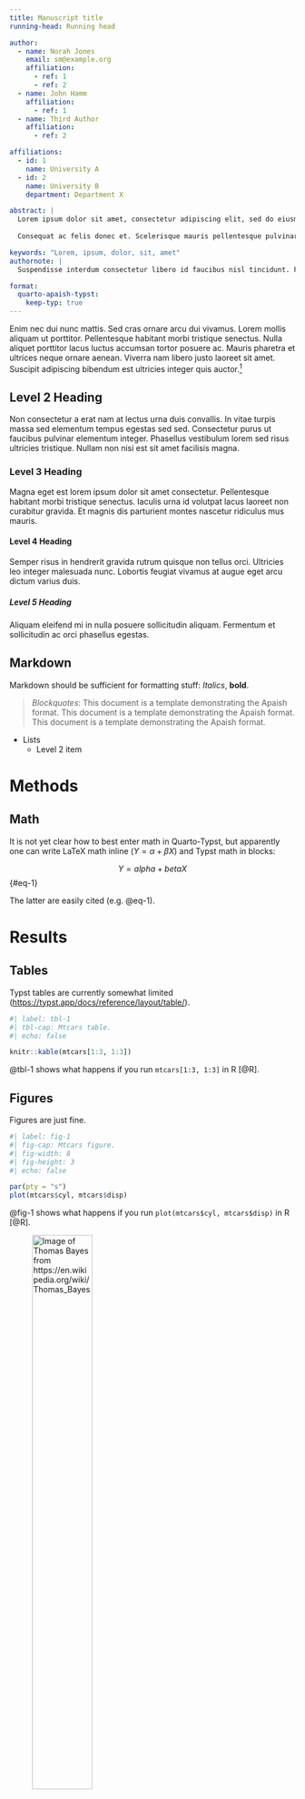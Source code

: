 ```yaml
---
title: Manuscript title
running-head: Running head

author:
  - name: Norah Jones
    email: sm@example.org
    affiliation:
      - ref: 1
      - ref: 2
  - name: John Hamm
    affiliation:
      - ref: 1
  - name: Third Author
    affiliation:
      - ref: 2

affiliations:
  - id: 1
    name: University A
  - id: 2
    name: University B
    department: Department X

abstract: |
  Lorem ipsum dolor sit amet, consectetur adipiscing elit, sed do eiusmod tempor incididunt ut labore et dolore magna aliqua. Ullamcorper eget nulla facilisi etiam dignissim diam quis. Sed adipiscing diam donec adipiscing tristique risus nec feugiat. Justo eget magna fermentum iaculis eu non. Tristique senectus et netus et malesuada fames ac turpis egestas. 
  
  Consequat ac felis donec et. Scelerisque mauris pellentesque pulvinar pellentesque habitant morbi. Tincidunt augue interdum velit euismod in pellentesque massa placerat duis. Ultricies mi quis hendrerit dolor magna eget est lorem. Morbi tristique senectus et netus et. Faucibus et molestie ac feugiat sed lectus vestibulum. Donec pretium vulputate sapien nec sagittis aliquam. Feugiat nibh sed pulvinar proin gravida hendrerit lectus a.

keywords: "Lorem, ipsum, dolor, sit, amet"
authornote: |
  Suspendisse interdum consectetur libero id faucibus nisl tincidunt. Felis donec et odio pellentesque.

format: 
  quarto-apaish-typst: 
    keep-typ: true
---
```


Enim nec dui nunc mattis. Sed cras ornare arcu dui vivamus. Lorem mollis aliquam ut porttitor. Pellentesque habitant morbi tristique senectus. Nulla aliquet porttitor lacus luctus accumsan tortor posuere ac. Mauris pharetra et ultrices neque ornare aenean. Viverra nam libero justo laoreet sit amet. Suscipit adipiscing bibendum est ultricies integer quis auctor.[^1]

[^1]: A pellentesque sit amet porttitor eget dolor.

## Level 2 Heading

Non consectetur a erat nam at lectus urna duis convallis. In vitae turpis massa sed elementum tempus egestas sed sed. Consectetur purus ut faucibus pulvinar elementum integer. Phasellus vestibulum lorem sed risus ultricies tristique. Nullam non nisi est sit amet facilisis magna. 

### Level 3 Heading

Magna eget est lorem ipsum dolor sit amet consectetur. Pellentesque habitant morbi tristique senectus. Iaculis urna id volutpat lacus laoreet non curabitur gravida. Et magnis dis parturient montes nascetur ridiculus mus mauris. 

#### Level 4 Heading

Semper risus in hendrerit gravida rutrum quisque non tellus orci. Ultricies leo integer malesuada nunc. Lobortis feugiat vivamus at augue eget arcu dictum varius duis. 

##### Level 5 Heading

Aliquam eleifend mi in nulla posuere sollicitudin aliquam. Fermentum et sollicitudin ac orci phasellus egestas.

## Markdown

Markdown should be sufficient for formatting stuff: *Italics*, **bold**.

> *Blockquotes*: This document is a template demonstrating the Apaish format. This document is a template demonstrating the Apaish format. This document is a template demonstrating the Apaish format.

- Lists
  - Level 2 item

# Methods

## Math

It is not yet clear how to best enter math in Quarto-Typst, but apparently one can write LaTeX math inline ($Y = \alpha + \beta X$) and Typst math in blocks:

$$
Y = alpha + beta X
$$ {#eq-1}

The latter are easily cited (e.g. @eq-1).

# Results

## Tables

Typst tables are currently somewhat limited (<https://typst.app/docs/reference/layout/table/>).

```r
#| label: tbl-1
#| tbl-cap: Mtcars table.
#| echo: false

knitr::kable(mtcars[1:3, 1:3])
```

@tbl-1 shows what happens if you run `mtcars[1:3, 1:3]` in R [@R].

## Figures

Figures are just fine.

```r
#| label: fig-1
#| fig-cap: Mtcars figure.
#| fig-width: 8
#| fig-height: 3
#| echo: false

par(pty = "s")
plot(mtcars$cyl, mtcars$disp)
```

@fig-1 shows what happens if you run `plot(mtcars$cyl, mtcars$disp)` in R [@R].

![Image of Thomas Bayes from <https://en.wikipedia.org/wiki/Thomas_Bayes>](Thomas_Bayes.jpg){#fig-bayes width=50%}

You can also embed figures from files using Markdown syntax: `![Caption](Thomas_Bayes.jpg){#fig-bayes}` shows @fig-bayes.

# Discussion

Vitae ultricies leo integer malesuada nunc vel risus commodo viverra. Ullamcorper eget nulla facilisi etiam dignissim diam quis. Luctus venenatis lectus magna fringilla. Posuere ac ut consequat semper viverra nam libero justo laoreet. Interdum posuere lorem ipsum dolor sit amet consectetur adipiscing elit. Id diam vel quam elementum pulvinar etiam non quam lacus. Nisl pretium fusce id velit ut. Risus sed vulputate odio ut enim blandit volutpat maecenas. Massa ultricies mi quis hendrerit dolor magna eget est. Dignissim convallis aenean et tortor at. Tempor id eu nisl nunc mi ipsum faucibus vitae. Tristique et egestas quis ipsum suspendisse ultrices.

```{=typst} 
#pagebreak()
#bibliography("bibliography.bib", title: "References", style: "apa")
```
